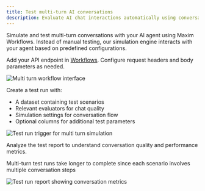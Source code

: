 ```yaml
---
title: Test multi-turn AI conversations
description: Evaluate AI chat interactions automatically using conversation simulation, without code changes
---
```


Simulate and test multi-turn conversations with your AI agent using Maxim Workflows. Instead of manual testing, our simulation engine interacts with your agent based on predefined configurations.

<Steps>
<Step title="Configure your HTTP endpoint">

Add your API endpoint in [Workflows](/docs/evaluate/how-to/evaluate-workflows-via-api-endpoint/test-your-ai-outputs-using-application-endpoint). Configure request headers and body parameters as needed.

![Multi turn workflow interface](/images/docs/evaluate/quickstart/workflow/multi-turn/multi-turn-simulation-interface.png)

</Step>

<Step title="Configure test settings">

Create a test run with:

- A dataset containing test scenarios
- Relevant evaluators for chat quality
- Simulation settings for conversation flow
- Optional columns for additional test parameters

![Test run trigger for multi turn simulation](/images/docs/evaluate/quickstart/workflow/multi-turn/multi-turn-simulation-testrun-trigger-sheet.png)

</Step>

<Step title="Review simulation results">

Analyze the test report to understand conversation quality and performance metrics.

<Callout type="info">Multi-turn test runs take longer to complete since each scenario involves multiple conversation steps</Callout>

![Test run report showing conversation metrics](/images/docs/evaluate/quickstart/workflow/multi-turn/multi-turn-simulation-testrun-report.png)

</Step>

</Steps>
